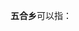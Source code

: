 '''五合乡'''可以指：
{{PRC admin/disambig|51/20/81/227/000|53/05/22/209/000|62/04/21/212/000}}
{{disambig|cat=三字中国乡名消歧义}}